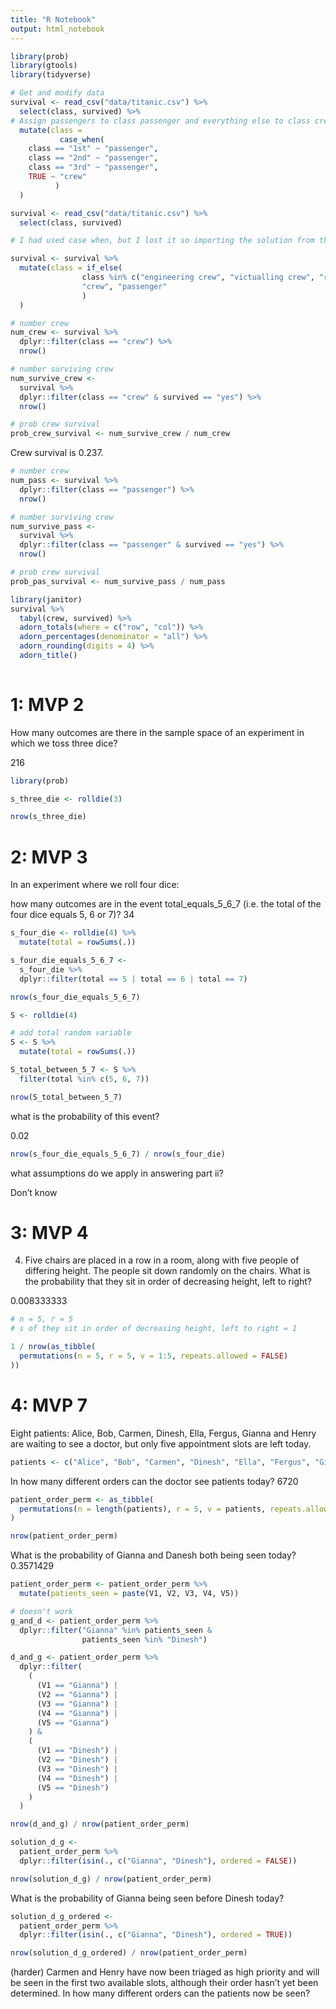```yaml
---
title: "R Notebook"
output: html_notebook
---
```


```r
library(prob)
library(gtools)
library(tidyverse)
```

```r
# Get and modify data
survival <- read_csv("data/titanic.csv") %>% 
  select(class, survived) %>% 
# Assign passengers to class passenger and everything else to class crew
  mutate(class = 
           case_when(
    class == "1st" ~ "passenger",
    class == "2nd" ~ "passenger",
    class == "3rd" ~ "passenger",
    TRUE ~ "crew"
          )
  )
```


```r
survival <- read_csv("data/titanic.csv") %>% 
  select(class, survived)
```

```r
# I had used case when, but I lost it so importing the solution from the homework solutions to let the code run

survival <- survival %>% 
  mutate(class = if_else(
                class %in% c("engineering crew", "victualling crew", "restaurant staff", "deck crew"),
                "crew", "passenger"
                )
  )
```



```r
# number crew
num_crew <- survival %>% 
  dplyr::filter(class == "crew") %>% 
  nrow()

# number surviving crew
num_survive_crew <-
  survival %>% 
  dplyr::filter(class == "crew" & survived == "yes") %>% 
  nrow()

# prob crew survival
prob_crew_survival <- num_survive_crew / num_crew
```

Crew survival is 0.237.


```r
# number crew
num_pass <- survival %>% 
  dplyr::filter(class == "passenger") %>% 
  nrow()

# number surviving crew
num_survive_pass <-
  survival %>% 
  dplyr::filter(class == "passenger" & survived == "yes") %>% 
  nrow()

# prob crew survival
prob_pas_survival <- num_survive_pass / num_pass
```


```r

library(janitor)
survival %>% 
  tabyl(crew, survived) %>% 
  adorn_totals(where = c("row", "col")) %>% 
  adorn_percentages(denominator = "all") %>% 
  adorn_rounding(digits = 4) %>% 
  adorn_title()
  
```


# 1: MVP 2
How many outcomes are there in the sample space of an experiment in which we toss three dice?

216
```r
library(prob)

s_three_die <- rolldie(3)

nrow(s_three_die)
```

# 2: MVP 3
In an experiment where we roll four dice:

how many outcomes are in the event total_equals_5_6_7 (i.e. the total of the four dice equals 5, 6 or 7)?
34
```r
s_four_die <- rolldie(4) %>% 
  mutate(total = rowSums(.))

s_four_die_equals_5_6_7 <-
  s_four_die %>% 
  dplyr::filter(total == 5 | total == 6 | total == 7)

nrow(s_four_die_equals_5_6_7)
```

```r
S <- rolldie(4)

# add total random variable
S <- S %>%
  mutate(total = rowSums(.))

S_total_between_5_7 <- S %>%
  filter(total %in% c(5, 6, 7))

nrow(S_total_between_5_7)
```


what is the probability of this event?

0.02

```r
nrow(s_four_die_equals_5_6_7) / nrow(s_four_die)
```

what assumptions do we apply in answering part ii?

Don't know

# 3: MVP 4
4. Five chairs are placed in a row in a room, along with five people of differing height. The people sit down randomly on the chairs. What is the probability that they sit in order of decreasing height, left to right?

0.008333333

```r
# n = 5, r = 5
# s of they sit in order of decreasing height, left to right = 1

1 / nrow(as_tibble(
  permutations(n = 5, r = 5, v = 1:5, repeats.allowed = FALSE)
))
```

# 4: MVP 7
Eight patients: Alice, Bob, Carmen, Dinesh, Ella, Fergus, Gianna and Henry are waiting to see a doctor, but only five appointment slots are left today.

```r
patients <- c("Alice", "Bob", "Carmen", "Dinesh", "Ella", "Fergus", "Gianna", "Henry")
```


In how many different orders can the doctor see patients today?
6720

```r
patient_order_perm <- as_tibble(
  permutations(n = length(patients), r = 5, v = patients, repeats.allowed = F)
)

nrow(patient_order_perm)
```

What is the probability of Gianna and Danesh both being seen today?
0.3571429

```r
patient_order_perm <- patient_order_perm %>% 
  mutate(patients_seen = paste(V1, V2, V3, V4, V5))

# doesn't work
g_and_d <- patient_order_perm %>% 
  dplyr::filter("Gianna" %in% patients_seen &
                patients_seen %in% "Dinesh")

d_and_g <- patient_order_perm %>% 
  dplyr::filter(
    (
      (V1 == "Gianna") |
      (V2 == "Gianna") |
      (V3 == "Gianna") |
      (V4 == "Gianna") |
      (V5 == "Gianna")
    ) &
    (
      (V1 == "Dinesh") |
      (V2 == "Dinesh") |
      (V3 == "Dinesh") |
      (V4 == "Dinesh") |
      (V5 == "Dinesh")
    )  
  )

nrow(d_and_g) / nrow(patient_order_perm)
```

```r
solution_d_g <-
  patient_order_perm %>% 
  dplyr::filter(isin(., c("Gianna", "Dinesh"), ordered = FALSE))

nrow(solution_d_g) / nrow(patient_order_perm)
```


What is the probability of Gianna being seen before Dinesh today?

```r
solution_d_g_ordered <-
  patient_order_perm %>% 
  dplyr::filter(isin(., c("Gianna", "Dinesh"), ordered = TRUE))

nrow(solution_d_g_ordered) / nrow(patient_order_perm)
```



(harder) Carmen and Henry have now been triaged as high priority and will be seen in the first two available slots, although their order hasn’t yet been determined. In how many different orders can the patients now be seen?

